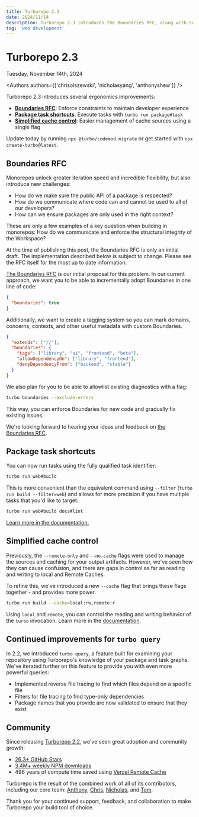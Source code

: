 ```yaml
---
title: Turborepo 2.3
date: 2024/11/14
description: Turborepo 2.3 introduces the Boundaries RFC, along with several ergonomics improvements.
tag: 'web development'
---
```


<h1 className="text-center">Turborepo 2.3</h1>


<Date>Tuesday, November 14th, 2024</Date>

<Authors authors={['chrisolszewski', 'nicholasyang', 'anthonyshew']} />

Turborepo 2.3 introduces several ergonomics improvements:

- [**Boundaries RFC**](#boundaries-rfc): Enforce constraints to maintain developer experience
- [**Package task shortcuts**](#package-task-shortcuts): Execute tasks with `turbo run package#task`
- [**Simplified cache control**](#simplified-cache-control): Easier management of cache sources using a single flag

Update today by running `npx @turbo/codemod migrate` or get started with `npx create-turbo@latest`.

## Boundaries RFC

Monorepos unlock greater iteration speed and incredible flexibility, but also introduce new challenges:

- How do we make sure the public API of a package is respected?
- How do we communicate where code can and cannot be used to all of our developers?
- How can we ensure packages are only used in the right context?

These are only a few examples of a key question when building in monorepos: How do we communicate and enforce the structural integrity of the Workspace?

<Callout type="info">
  At the time of publishing this post, the Boundaries RFC is only an initial
  draft. The implementation described below is subject to change. Please see the
  RFC itself for the most up to date information.
</Callout>

[The Boundaries RFC](https://github.com/vercel/turborepo/discussions/9435) is our initial proposal for this problem. In our current approach, we want you to be able to incrementally adopt Boundaries in one line of code:

```json title="turbo.json"
{
  "boundaries": true
}
```

Additionally, we want to create a tagging system so you can mark domains, concerns, contexts, and other useful metadata with custom Boundaries.

```json title="apps/ui/turbo.json"
{
  "extends": ["//"],
  "boundaries": {
    "tags": ["library", "ui", "frontend", "beta"],
    "allowDependencyOn": ["library", "frontend"],
    "denyDependencyFrom": ["backend", "stable"]
  }
}
```

We also plan for you to be able to allowlist existing diagnostics with a flag:

```bash title="Terminal"
turbo boundaries --exclude-errors
```

This way, you can enforce Boundaries for new code and gradually fix existing issues.

We're looking forward to hearing your ideas and feedback on [the Boundaries RFC](https://github.com/vercel/turborepo/discussions/9435).

## Package task shortcuts

You can now run tasks using the fully qualified task identifier:

```bash title="Terminal"
turbo run web#build
```

This is more convenient than the equivalent command using `--filter` (`turbo run build --filter=web`) and allows for more precision if you have multiple tasks that you'd like to target:

```bash title="Terminal"
turbo run web#build docs#lint
```

[Learn more in the documentation.](/docs/crafting-your-repository/running-tasks#filtering-by-package)

## Simplified cache control

Previously, the `--remote-only` and `--no-cache` flags were used to manage the sources and caching for your output artifacts. However, we've seen how they can cause confusion, and there are gaps in control as far as reading and writing to local and Remote Caches.

To refine this, we've introduced a new `--cache` flag that brings these flags together - and provides more power.

```bash title="Terminal"
turbo run build --cache=local:rw,remote:r
```

Using `local` and `remote`, you can control the reading and writing behavior of the `turbo` invocation. Learn more in the [documentation](/docs/reference/run#--cache-options).

## Continued improvements for `turbo query`

In 2.2, we introduced `turbo query`, a feature built for examining your repository using Turborepo's knowledge of your package and task graphs. We've iterated further on this feature to provide you with even more powerful queries:

- Implemented reverse file tracing to find which files depend on a specific file
- Filters for file tracing to find type-only dependencies
- Package names that you provide are now validated to ensure that they exist

## Community

Since releasing [Turborepo 2.2](/blog/turbo-2-2-0), we've seen great adoption and community growth:

- [26.3+ GitHub Stars](https://github.com/vercel/turbo)
- [3.4M+ weekly NPM downloads](https://www.npmjs.com/package/turbo)
- 496 years of compute time saved using [Vercel Remote Cache](https://vercel.com/docs/concepts/monorepos/remote-caching)

Turborepo is the result of the combined work of all of its contributors, including our core team: [Anthony](https://github.com/anthonyshew), [Chris](https://github.com/chris-olszewski), [Nicholas](https://github.com/NicholasLYang), and [Tom](https://github.com/tknickman).

Thank you for your continued support, feedback, and collaboration to make Turborepo your build tool of choice.
